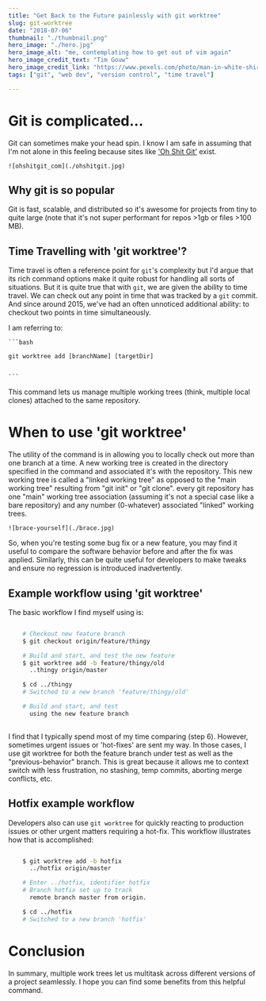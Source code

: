 ```yaml
---
title: "Get Back to the Future painlessly with git worktree"
slug: git-worktree
date: "2018-07-06"
thumbnail: "./thumbnail.png"
hero_image: "./hero.jpg"
hero_image_alt: "me, contemplating how to get out of vim again"
hero_image_credit_text: "Tim Gouw"
hero_image_credit_link: "https://www.pexels.com/photo/man-in-white-shirt-using-macbook-pro-52608/"
tags: ["git", "web dev", "version control", "time travel"]

---
```


# Git is complicated...
Git can sometimes make your head spin. I know I am safe in assuming that I'm not alone in this feeling because sites like ['Oh Shit Git'](https://ohshitgit.com) exist.

    ![ohshitgit_com](./ohshitgit.jpg)

## Why git is so popular
Git is fast, scalable, and distributed so it's awesome for projects from tiny to quite large (note that it's not super performant for repos >1gb or files >100 MB).

## Time Travelling with 'git worktree'?
Time travel is often a reference point for `git`'s complexity but I'd argue that its rich command options make it quite robust for handling all sorts of situations. But it is quite true that with `git`, we are given the ability to time travel. We can check out any point in time that was tracked by a `git` commit. And since around 2015, we've had an often unnoticed additional ability: to checkout two points in time simultaneously.

I am referring to:

    ```bash

    git worktree add [branchName] [targetDir]
    
    
    ```


This command lets us manage multiple working trees (think, multiple local clones) attached to the same repository.

# When to use 'git worktree'

The utility of the command is in allowing you to locally check out more than one branch at a time. A new working tree is created in the directory specified in the command and associated it's with the repository. This new working tree is called a "linked working tree" as opposed to the "main working tree" resulting from "git init" or "git clone". every git repository has one "main" working tree association (assuming it's not a special case like a bare repository) and any number (0-whatever) associated "linked" working trees.

    ![brace-yourself](./brace.jpg)


So, when you're testing some bug fix or a new feature, you may find it useful to compare the software behavior before and after the fix was applied. Similarly, this can be quite useful for developers to make tweaks and ensure no regression is introduced inadvertently.

## Example workflow using 'git worktree'
The basic workflow I find myself using is:

  ```bash

      # Checkout new feature branch
      $ git checkout origin/feature/thingy

      # Build and start, and test the new feature
      $ git worktree add -b feature/thingy/old
        ..thingy origin/master

      $ cd ../thingy
      # Switched to a new branch 'feature/thingy/old'

      # Build and start, and test
        using the new feature branch
        

  ```

I find that I typically spend most of my time comparing (step 6). However, sometimes urgent issues or 'hot-fixes' are sent my way. In those cases, I use git worktree for both the feature branch under test as well as the "previous-behavior" branch. This is great because it allows me to context switch with less frustration, no stashing, temp commits, aborting merge conflicts, etc.

## Hotfix example workflow
Developers also can use `git worktree` for quickly reacting to production issues or other urgent matters requiring a hot-fix. This workflow illustrates how that is accomplished:
```bash

    $ git worktree add -b hotfix
      ../hotfix origin/master

    # Enter ../hotfix, identifier hotfix
    # Branch hotfix set up to track
      remote branch master from origin.

    $ cd ../hotfix
    # Switched to a new branch 'hotfix'


```

# Conclusion
In summary, multiple work trees let us multitask across different versions of a project seamlessly. I hope you can find some benefits from this helpful command.
